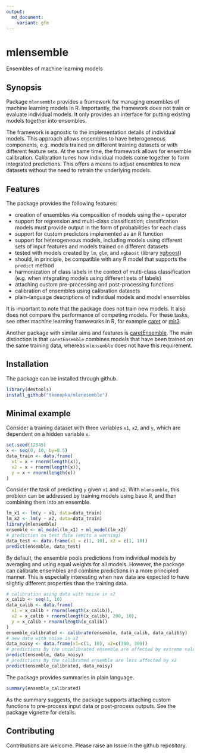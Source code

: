 ```yaml
---
output:
  md_document:
    variant: gfm
---
```


<!-- README.md is generated from README.Rmd. Do not edit manually -->

# mlensemble

Ensembles of machine learning models


## Synopsis

Package `mlensemble` provides a framework for managing ensembles of machine learning models in R. Importantly, the framework does not train or evaluate individual models. It only provides an interface for putting existing models together into ensembles.

The framework is agnostic to the implementation details of individual models. This approach allows ensembles to have heterogeneous components, e.g. models trained on different training datasets or with different feature sets. At the same time, the framework allows for ensemble calibration. Calibration tunes how individual models come together to form integrated predictions. This offers a means to adjust ensembles to new datasets without the need to retrain the underlying models.


## Features

The package provides the following features:

  - creation of ensembles via composition of models using the `+` operator
  - support for regression and multi-class classification; classification models must provide output in the form of probabilities for each class
  - support for custom predictors implemented as an R function
  - support for heterogeneous models, including models using different sets of input features and models trained on different datasets
  - tested with models created by `lm`, `glm`, and `xgboost` (library [xgboost](https://cran.r-project.org/web/packages/xgboost/index.html))
  - should, in principle, be compatible with any R model that supports the `predict` method
  - harmonization of class labels in the context of multi-class classification (e.g. when integrating models using different sets of labels)
  - attaching custom pre-processing and post-processing functions
  - calibration of ensembles using calibration datasets
  - plain-language descriptions of individual models and model ensembles

It is important to note that the package does not train new models. It also does not compare the performance of competing models. For these tasks, see other machine learning frameworks in R, for example [caret](https://cran.r-project.org/web/packages/caret/) or [mlr3](https://cran.r-project.org/web/packages/mlr3/index.html).

Another package with similar aims and features is [caretEnsemble](https://cran.r-project.org/web/packages/caretEnsemble/index.html). The main distinction is that `caretEnsemble` combines models that have been trained on the same training data, whereas `mlensemble` does not have this requirement.


## Installation

The package can be installed through github. 

```r
library(devtools)
install_github("tkonopka/mlenesemble")
```

## Minimal example

Consider a training dataset with three variables `x1`, `x2`, and `y`, which are
dependent on a hidden variable `x`.

```r
set.seed(12345)
x <- seq(0, 10, by=0.5)
data_train <- data.frame(
  x1 = x + rnorm(length(x)),
  x2 = x + rnorm(length(x)),
  y = x + rnorm(length(x))
)
```
Consider the task of predicting `y` given `x1` and `x2`. With `mlensemble`,
this problem can be addressed by training models using base R, and then
combining them into an ensemble.

```r
lm_x1 <- lm(y ~ x1, data=data_train)
lm_x2 <- lm(y ~ x2, data=data_train)
library(mlensemble)
ensemble <- ml_model(lm_x1) + ml_model(lm_x2)
# prediction on test data (emits a warning)
data_test <- data.frame(x1 = c(1, 10), x2 = c(1, 10))
predict(ensemble, data_test)
```

By default, the ensemble pools predictions from individual models by averaging
and using equal weights for all models. However, the package can calibrate
ensembles and combine predictions in a more principled manner. This is
especially interesting when new data are expected to have slightly different
properties than the training data.

```r
# calibration using data with noise in x2
x_calib <- seq(1, 10)
data_calib <- data.frame(
  x1 = x_calib + rnorm(length(x_calib)),
  x2 = x_calib + rnorm(length(x_calib), 200, 10),
  y = x_calib + rnorm(length(x_calib))
)
ensemble_calibrated <- calibrate(ensemble, data_calib, data_calib$y)
# new data with noise in x2
data_noisy <- data.frame(x1=c(1, 10), x2=c(300, 300))
# predictions by the uncalibrated ensemble are affected by extreme values of x2
predict(ensemble, data_noisy)
# predictions by the calibrated ensemble are less affected by x2
predict(ensemble_calibrated, data_noisy)
````

The package provides summaries in plain language.

```r
summary(ensemble_calibrated)
```

As the summary suggests, the package supports attaching custom functions to pre-process input data or post-process outputs. See the package vignette for details.


## Contributing

Contributions are welcome. Please raise an issue in the github repository.


